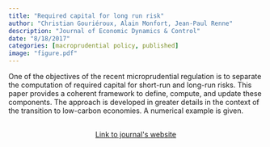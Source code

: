 ```yaml
---
title: "Required capital for long run risk"
author: "Christian Gouriéroux, Alain Monfort, Jean-Paul Renne"
description: "Journal of Economic Dynamics & Control"
date: "8/18/2017"
categories: [macroprudential policy, published]
image: "figure.pdf"
---
```


<!-- description: "Affine Term Structure Model that provides non-negative yields and is able to accommodate a short-term rate that stays at the zero lower bound (ZLB) for extended periods of time." -->

<!-- subtitle: -->

<!-- image: "figure.jpeg" -->


One of the objectives of the recent microprudential regulation is to separate the computation of required capital for short-run and long-run risks. This paper provides a coherent framework to define, compute, and update these components. The approach is developed in greater details in the context of the transition to low-carbon economies. A numerical example is given.


```{=html}
<div  style="margin: 30px; text-align: center;">
<a class="btn btn-primary" href="https://doi.org/10.1016/j.jedc.2022.104502" role="button" target="_blank" style="padding: 5px 5px;">Link to journal's website</a>
</div>
```

<!-- In order to have bibtex in place of R code, add in front matter: -->
<!-- format: -->
<!--   html: -->
<!--     code-fold: true -->
<!--     code-summary: "Bibtex" -->

<!-- ```{r essai, eval=FALSE} -->
<!-- article = { -->
<!--   author = {JPR}, -->
<!--   year=2010 -->
<!-- } -->
<!-- ``` -->

